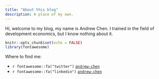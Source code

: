 ```yaml
---
title: "About this blog"
description: A place of my own.
---
```

Hi, welcome to my blog, my name is Andrew Chen. I trained in the field of development economics, but I know nothing about it. 
```r
knitr::opts_chunk$set(echo = FALSE)
library(fontawesome)
```

Where to find me:

  - `r fontawesome::fa("twitter")` [`andrew-chen`](https://twitter.com/ACSPQRTW)
  - `r fontawesome::fa("linkedin")` [`andrew-chen`](https://www.linkedin.com/in/andrewyimingchen/)
  
